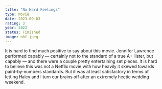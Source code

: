 ```yaml
---
title: "No Hard Feelings"
type: Movie
date: 2023-09-03
rating: 3
year: 2023
status: Finished
image: nhf.jpeg
---
```


It is hard to find much positive to say about this movie. Jennifer Lawrence performed capably — certainly not to the standard
of a true A+-lister, but capably — and there were a couple pretty entertaining set pieces. It is hard to believe this was not
a Netflix movie with how heavily it skewed towards paint-by-numbers standards. But it was at least satisfactory in terms of
letting Haley and I turn our brains off after an extremely hectic wedding weekend.
